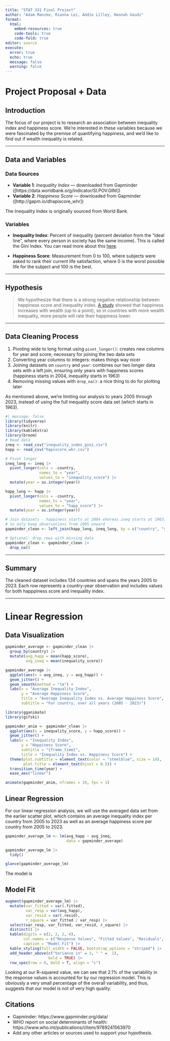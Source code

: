 ```yaml
---
title: "STAT 331 Final Project"
author: "Adam Manzke, Rianna Lei, Addie Lilley, Hannah Goudz" 
format:
  html:
    embed-resources: true
    code-tools: true
    code-fold: true
editor: source
execute: 
  error: true
  echo: true
  message: false
  warning: false
---
```


# Project Proposal + Data

## Introduction

The focus of our project is to research an association between inequality index and happiness score. We're interested in these variables because we were fascinated by the premise of quantifying happiness, and we'd like to find out if wealth inequality is related.

---

## Data and Variables

### Data Sources

- **Variable 1**: *Inequality Index* — downloaded from Gapminder ([https://data.worldbank.org/indicator/SI.POV.GINI])
- **Variable 2**: *Happiness Score* — downloaded from Gapminder ([http://gapm.io/dhapiscore_whr])

The Inequality Index is originally sourced from World Bank.


### Variables

- **Inequality Index**: Percent of inequality (percent deviation from the "ideal line", where every person in society has the same income). This is called the Gini Index. You can read more about this [here](https://en.wikipedia.org/wiki/Lorenz_curve).

- **Happiness Score**: Measurement from 0 to 100, where subjects were asked to rank their current life satisfaction, where 0 is the worst possible life for the subject and 100 is the best.

---

## Hypothesis

> We hypothesize that there is a strong negative relationship between happiness score and inequality index. [A study](https://www.forbes.com/sites/johnjennings/2024/02/12/money-buys-happiness-after-all/) showed that happiness increases with wealth (up to a point), so in countries with more wealth inequality, more people will rate their happiness lower.

---

## Data Cleaning Process

1. Pivoting wide to long format using `pivot_longer()`: creates new columns for year and score; necessary for joining the two data sets
2. Converting year columns to integers: makes things way nicer
3. Joining datasets on `country` and `year`: combines our two longer data sets with a left join, ensuring only years with happiness scores (happiness starts in 2004, inequality starts in 1963)
4. Removing missing values with `drop_na()`: a nice thing to do for plotting later

As mentioned above, we're limiting our analysis to years 2005 through 2023, instead of using the full inequality score data set (which starts in 1963).

```r
#| message: false
library(tidyverse)
library(knitr)
library(kableExtra)
library(broom)
# Read data
ineq <- read_csv("inequality_index_gini.csv")
happ <- read_csv("hapiscore_whr.csv")
```

```r
# Pivot longer
ineq_long <- ineq |> 
  pivot_longer(cols = -country,
               names_to = "year",
               values_to = "inequality_score") |> 
  mutate(year = as.integer(year))

happ_long <- happ |> 
  pivot_longer(cols = -country,
               names_to = "year",
               values_to = "happ_score") |> 
  mutate(year = as.integer(year))

# Join datasets - happiness starts at 2004 whereas ineq starts at 1963,
# so only keep observations from 2005 onward
gapminder_clean <- left_join(happ_long, ineq_long, by = c("country", "year"))

# Optional: drop rows with missing data
gapminder_clean <- gapminder_clean |> 
  drop_na()

```

---

## Summary

The cleaned dataset includes 134 countries and spans the years 2005 to 2023. Each row represents a country-year observation and includes values for both happpiness score and inequality index.

---

# Linear Regression

## Data Visualization

```r
gapminder_average <- gapminder_clean |> 
  group_by(country) |> 
  mutate(avg_happ = mean(happ_score),
         avg_ineq = mean(inequality_score))

gapminder_average |> 
  ggplot(aes(x = avg_ineq, y = avg_happ)) +
  geom_jitter() +
  geom_smooth(method = "lm") +
  labs(x = "Average Inequality Index",
       y = "Average Happiness Score",
       title = "Average Inequality Index vs. Average Happiness Score",
       subtitle = "For country, over all years (2005 - 2023)")
```

```r
library(gganimate)
library(gifski)

gapminder_anim <- gapminder_clean |> 
  ggplot(aes(x = inequality_score, y = happ_score)) +
  geom_jitter() +
  labs(x = "Inequality Index",
       y = "Happiness Score",
       subtitle = "{frame_time}",
       title = "Inequality Index vs. Happiness Score") +
  theme(plot.subtitle = element_text(color = "steelblue", size = 14),
        plot.title = element_text(hjust = 0.5)) +
  transition_time(year) +
  ease_aes("linear")

animate(gapminder_anim, nframes = 19, fps = 1)
```

## Linear Regression

For our linear regression analysis, we will use the averaged data set from the earlier scatter plot, which contains an average inequality index per country from 2005 to 2023 as well as an average happiness score per country from 2005 to 2023. 

```r
gapminder_average_lm <- lm(avg_happ ~ avg_ineq,
                           data = gapminder_average)

gapminder_average_lm |> 
  tidy()

glance(gapminder_average_lm)
```

The model is
\begin{align}
\widehat{happiness} & = 65.653-0.188\times inequality.
\end{align}

## Model Fit

```r
augment(gapminder_average_lm) |> 
  mutate(var_fitted = var(.fitted),
         var_resp = var(avg_happ),
         var_resid = var(.resid),
         r_square = var_fitted / var_resp) |> 
  select(var_resp, var_fitted, var_resid, r_square) |> 
  distinct() |> 
  kable(digits = c(2, 2, 2, 4),
        col.names = c("Response Values", "Fitted Values", "Residuals", "R-squared"),
        caption = "Model Fit") |> 
  kable_styling(full_width = FALSE, bootstrap_options = "striped") |> 
  add_header_above(c("Variance in" = 3, " " =  1),
                   bold = TRUE) |> 
  row_spec(row = 0, bold = T, align = "c")
```


Looking at our R-squared value, we can see that 2.1% of the variability in the response values is accounted for by our regression model. This is obviously a very small percentage of the overall variability, and thus, suggests that our model is not of very high quality. 


## Citations

- Gapminder: https://www.gapminder.org/data/
- WHO report on social determinants of health: https://www.who.int/publications/i/item/9789241563970
- Add any other articles or sources used to support your hypothesis.
